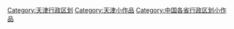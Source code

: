 {{Hiddencat}}
[[Category:天津行政区划|Category:天津行政区划]]
[[Category:天津小作品|Category:天津小作品]]
[[Category:中国各省行政区划小作品|Category:中国各省行政区划小作品]]